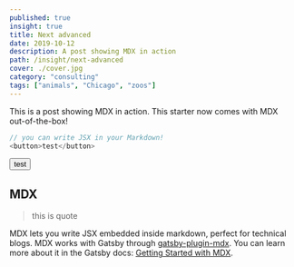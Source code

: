 ```yaml
---
published: true
insight: true
title: Next advanced
date: 2019-10-12
description: A post showing MDX in action
path: /insight/next-advanced
cover: ./cover.jpg
category: "consulting"
tags: ["animals", "Chicago", "zoos"]
---
```


This is a post showing MDX in action. This starter now comes with MDX out-of-the-box!

```js
// you can write JSX in your Markdown!
<button>test</button>
```

<button>test</button>

## MDX

>this is quote

MDX lets you write JSX embedded inside markdown, perfect for technical blogs. MDX works with Gatsby through [gatsby-plugin-mdx](https://www.gatsbyjs.org/packages/gatsby-plugin-mdx/). You can learn more about it in the Gatsby docs: [Getting Started with MDX](https://www.gatsbyjs.org/docs/mdx/getting-started/).

